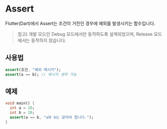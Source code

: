 # Assert

Flutter(Dart)에서 Assert는 조건이 거진인 경우에 예외를 발생시키는 함수입니다. 
> 참고) 개발 모드인 Debug 모드에서만 동작하도록 설계되었으며, Release 모드에서는 동작하지 않습니다.

## 사용법

```dart
assert(조건, "예외 메시지");
assert(a == b); // 메시지 생략 가능

```

## 예제

```dart
void main() {
  int a = 10;
  int b = 20;
  assert(a == b, "a와 b는 같아야 합니다.");
}
```
